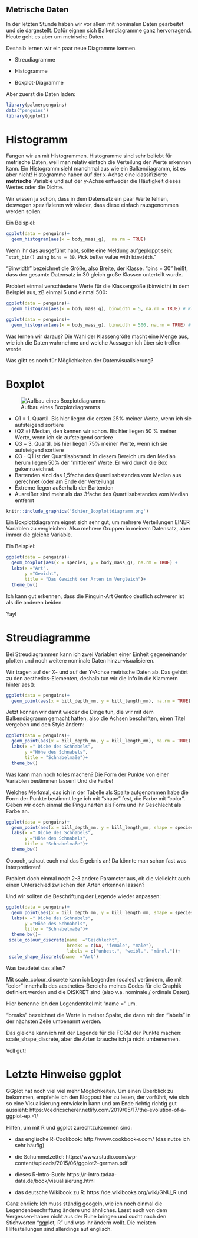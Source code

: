 
## Metrische Daten

In der letzten Stunde haben wir vor allem mit nominalen Daten gearbeitet und sie dargestellt. Dafür eignen sich Balkendiagramme ganz hervorragend. Heute geht es aber um metrische Daten.

Deshalb lernen wir ein paar neue Diagramme kennen.

- Streudiagramme

- Histogramme

- Boxplot-Diagramme 


Aber zuerst die Daten laden:
```r
library(palmerpenguins)
data("penguins")
library(ggplot2)

```


# Histogramm

Fangen wir an mit Histogrammen. Histogramme sind sehr beliebt für metrische Daten, weil man relativ einfach die Verteilung der Werte erkennen kann. Ein Histogramm sieht manchmal aus wie ein Balkendiagramm, ist es aber nicht! Histogramme haben auf der x-Achse eine klassifizierte **metrische** Variable und auf der y-Achse entweder die Häufigkeit dieses Wertes oder die Dichte. 

Wir wissen ja schon, dass in dem Datensatz ein paar Werte fehlen, deswegen spezifizieren wir wieder, dass diese einfach rausgenommen werden sollen:

Ein Beispiel:

```r
ggplot(data = penguins)+
  geom_histogram(aes(x = body_mass_g),  na.rm = TRUE)
```

Wenn ihr das ausgeführt habt, sollte eine Meldung aufgeploppt sein: "`stat_bin()` using `bins = 30`. Pick better value with `binwidth`."

"Binwidth" bezeichnet die Größe, also Breite, der Klasse. "bins = 30" heißt, dass der gesamte Datensatz in 30 gleich große Klassen unterteilt wurde.

Probiert einmal verschiedene Werte für die Klassengröße (binwidth) in dem Beispiel aus, zB einmal 5 und einmal 500:

```r
ggplot(data = penguins)+
  geom_histogram(aes(x = body_mass_g), binwidth = 5, na.rm = TRUE) # Klassengröße 5. Versucht doch einmal andere Werte und schaut, was passiert!
```

```r
ggplot(data = penguins)+
  geom_histogram(aes(x = body_mass_g), binwidth = 500, na.rm = TRUE) # Klassengröße 500. Versucht doch einmal andere Werte und schaut, was passiert!
```



Was lernen wir daraus?
Die Wahl der Klassengröße macht eine Menge aus, wie ich die Daten wahrnehme und welche Aussagen ich über sie treffen werde. 

Was gibt es noch für Möglichkeiten der Datenvisualisierung?


# Boxplot

![Aufbau eines Boxplotdiagramms](Schier_Boxplottdiagramm.png)

- Q1 = 1. Quartil. Bis hier liegen die ersten 25% meiner Werte, wenn ich sie aufsteigend sortiere
- (Q2 =) Median, den kennen wir schon. Bis hier liegen 50 % meiner Werte, wenn ich sie aufsteigend sortiere
- Q3 = 3. Quartil, bis hier liegen 75% meiner Werte, wenn ich sie aufsteigend sortiere
- Q3 - Q1 ist der Quartilsabstand: In diesem Bereich um den Median herum liegen 50% der "mittleren" Werte. Er wird durch die Box gekennzeichnet
- Bartenden sind das 1,5fache des Quartilsabstandes vom Median aus gerechnet (oder am Ende der Verteilung)
- Extreme liegen außerhalb der Bartenden
- Ausreißer sind mehr als das 3fache des Quartilsabstandes vom Median entfernt



```r
knitr::include_graphics('Schier_Boxplottdiagramm.png')
```

Ein Boxplottdiagramm eignet sich sehr gut, um mehrere Verteilungen EINER Variablen zu vergleichen. Also mehrere Gruppen in meinem Datensatz, aber immer die gleiche Variable. 

Ein Beispiel:

```r

ggplot(data = penguins)+
  geom_boxplot(aes(x = species, y = body_mass_g), na.rm = TRUE) + 
  labs(x ="Art",
       y ="Gewicht",
       title = "Das Gewicht der Arten im Vergleich")+
  theme_bw()

```
Ich kann gut erkennen, dass die Pinguin-Art Gentoo deutlich schwerer ist als die anderen beiden.

Yay!



# Streudiagramme

Bei Streudiagrammen kann ich zwei Variablen einer Einheit gegeneinander plotten und noch weitere nominale Daten hinzu-visualisieren.

Wir tragen auf der X- und auf der Y-Achse metrische Daten ab. Das gehört zu den aesthetics-Elementen, deshalb tun wir die Info in die Klammern hinter aes(): 

```r

ggplot(data = penguins)+
  geom_point(aes(x = bill_depth_mm, y = bill_length_mm), na.rm = TRUE)

```

Jetzt können wir damit wieder die Dinge tun, die wir mit dem Balkendiagramm gemacht hatten, also die Achsen beschriften, einen Titel vergeben und den Style ändern:

```r
ggplot(data = penguins)+
  geom_point(aes(x = bill_depth_mm, y = bill_length_mm), na.rm = TRUE) + 
  labs(x =" Dicke des Schnabels",
       y ="Höhe des Schnabels",
       title = "Schnabelmaße")+
  theme_bw()

```

Was kann man noch tolles machen? Die Form der Punkte von einer Variablen bestimmen lassen! 
Und die Farbe! 

Welches Merkmal, das ich in der Tabelle als Spalte aufgenommen habe die Form der Punkte bestimmt lege ich mit "shape" fest, die Farbe mit "color". Geben wir doch einmal die Pinguinarten als Form und ihr Geschlecht als Farbe an.


```r

ggplot(data = penguins)+
  geom_point(aes(x = bill_depth_mm, y = bill_length_mm, shape = species, color = sex), na.rm = TRUE) + 
  labs(x =" Dicke des Schnabels",
       y ="Höhe des Schnabels",
       title = "Schnabelmaße")+
  theme_bw()

```

Oooooh, schaut euch mal das Ergebnis an! 
Da könnte man schon fast was interpretieren! 

Probiert doch einmal noch 2-3 andere Parameter aus, ob die vielleicht auch einen Unterschied zwischen den Arten erkennen lassen?

Und wir sollten die Beschriftung der Legende wieder anpassen:


```r

ggplot(data = penguins)+
  geom_point(aes(x = bill_depth_mm, y = bill_length_mm, shape = species, color = sex), na.rm = TRUE) + 
  labs(x =" Dicke des Schnabels",
       y ="Höhe des Schnabels",
       title = "Schnabelmaße")+
  theme_bw()+
 scale_colour_discrete(name  ="Geschlecht",
                       breaks = c(NA, "female", "male"),
                       labels = c("unbest.", "weibl.", "männl."))+
 scale_shape_discrete(name  ="Art")
```
Was beudetet das alles?

Mit scale_colour_discrete kann ich Legenden (scales) verändern, die mit "color" innerhalb des aesthetics-Bereichs meines Codes für die Graphik definiert werden und die DISKRET sind (also v.a. nominale / ordinale Daten).

Hier benenne ich den Legendentitel mit "name = " um.

"breaks" bezeichnet die Werte in meiner Spalte, die dann mit den "labels" in der nächsten Zeile umbenannt werden.

Das gleiche kann ich mit der Legende für die FORM der Punkte machen: scale_shape_discrete, aber die Arten brauche ich ja nicht umbenennen.

Voll gut! 


# Letzte Hinweise ggplot
GGplot hat noch viel viel mehr Möglichkeiten. Um einen Überblick zu bekommen, empfehle ich den Blogpost hier zu lesen, der vorführt, wie sich so eine Visualisierung entwickeln kann und am Ende richtig richtig gut aussieht:
https://cedricscherer.netlify.com/2019/05/17/the-evolution-of-a-ggplot-ep.-1/

Hilfen, um mit R und ggplot zurechtzukommen sind: 

- das englische R-Cookbook: http://www.cookbook-r.com/ (das nutze ich sehr häufig)

- die Schummelzettel: https://www.rstudio.com/wp-content/uploads/2015/06/ggplot2-german.pdf 

- dieses R-Intro-Buch: https://r-intro.tadaa-data.de/book/visualisierung.html

- das deutsche Wikibook zu R: https://de.wikibooks.org/wiki/GNU_R und 

Ganz ehrlich: Ich muss ständig googeln, wie ich noch einmal die Legendenbeschriftung ändere und ähnliches. Lasst euch von dem Vergessen-haben nicht aus der Ruhe bringen und sucht nach den Stichworten "ggplot, R" und was ihr ändern wollt. Die meisten Hilfestellungen sind allerdings auf englisch.

